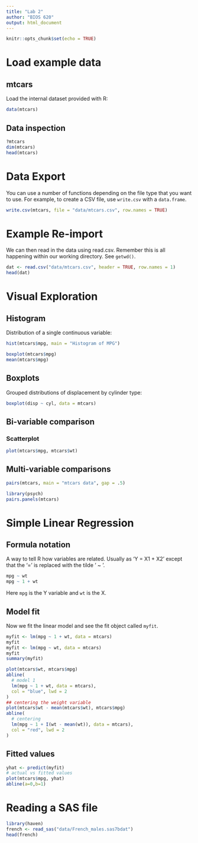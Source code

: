 ```yaml
---
title: "Lab 2"
author: "BIOS 620"
output: html_document
---
```


```r
knitr::opts_chunk$set(echo = TRUE)
```

# Load example data

## mtcars

Load the internal dataset provided with R:

```r
data(mtcars)
```

## Data inspection

```r
?mtcars
dim(mtcars)
head(mtcars)
```

# Data Export

You can use a number of functions depending on the 
file type that you want to use. For example,
to create a CSV file, use `write.csv` with a `data.frame`.

```r
write.csv(mtcars, file = "data/mtcars.csv", row.names = TRUE)
```

# Example Re-import 

We can then read in the data using read.csv. Remember this
is all happening within our working directory. See `getwd()`.

```r
dat <- read.csv("data/mtcars.csv", header = TRUE, row.names = 1)
head(dat)
```

# Visual Exploration

## Histogram

Distribution of a single continuous variable:

```r
hist(mtcars$mpg, main = "Histogram of MPG")
```

```r
boxplot(mtcars$mpg)
mean(mtcars$mpg)
```


## Boxplots

Grouped distributions of displacement by cylinder type:

```r
boxplot(disp ~ cyl, data = mtcars)
```

## Bi-variable comparison

### Scatterplot

```r
plot(mtcars$mpg, mtcars$wt)
```


## Multi-variable comparisons

```r
pairs(mtcars, main = "mtcars data", gap = .5)
```

```r
library(psych)
pairs.panels(mtcars)
```

# Simple Linear Regression

## Formula notation

A way to tell R how variables are related. Usually as
'Y = X1 + X2' except that the '=' is replaced with the
tilde ' ~ '. 

```r
mpg ~ wt
mpg ~ 1 + wt
```

Here `mpg` is the Y variable and `wt` is the X. 

## Model fit

Now we fit the linear model and see the fit object called
`myfit`.

```r
myfit <- lm(mpg ~ 1 + wt, data = mtcars)
myfit
myfit <- lm(mpg ~ wt, data = mtcars)
myfit
summary(myfit)
```

```r
plot(mtcars$wt, mtcars$mpg)
abline(
  # model 1
  lm(mpg ~ 1 + wt, data = mtcars),
  col = "blue", lwd = 2
)
## centering the weight variable
plot(mtcars$wt - mean(mtcars$wt), mtcars$mpg)
abline(
  # centering
  lm(mpg ~ 1 + I(wt - mean(wt)), data = mtcars),
  col = "red", lwd = 2
)
```


## Fitted values

```r
yhat <- predict(myfit) 
# actual vs fitted values
plot(mtcars$mpg, yhat)
abline(a=0,b=1)
```

# Reading a SAS file

```r
library(haven)
french <- read_sas("data/French_males.sas7bdat")
head(french)
```

